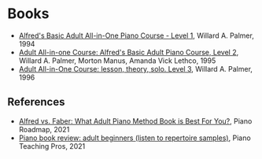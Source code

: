 # Books

* [Alfred's Basic Adult All-in-One Piano Course - Level 1](https://www.amazon.com/Alfreds-Basic-Adult-Piano-Course/dp/B07G4TW59B/), Willard A. Palmer, 1994
* [Adult All-in-one Course: Alfred's Basic Adult Piano Course, Level 2](https://www.amazon.com/Adult-All-one-Course-Alfreds/dp/0882849956/), Willard A. Palmer, Morton Manus, Amanda Vick Lethco, 1995
* [Adult All-in-One Course: lesson, theory, solo. Level 3](https://www.amazon.com/Adult-All-One-Course-Alfreds/dp/0739000683/), Willard A. Palmer, 1996

## References

* [Alfred vs. Faber: What Adult Piano Method Book is Best For You?](https://www.youtube.com/watch?v=jdfQOW_E8H0), Piano Roadmap, 2021
* [Piano book review: adult beginners (listen to repertoire samples)](https://www.youtube.com/watch?v=yho9UfLjYXQ), Piano Teaching Pros, 2021